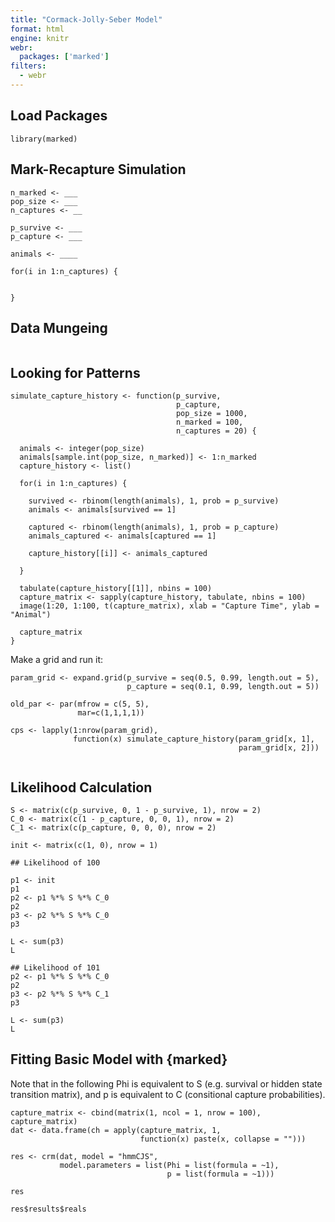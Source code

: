 ```yaml
---
title: "Cormack-Jolly-Seber Model"
format: html
engine: knitr
webr:
  packages: ['marked']
filters:
  - webr
---
```


## Load Packages

```webr-r
library(marked)
```

## Mark-Recapture Simulation

```webr-r
n_marked <- ___
pop_size <- ___
n_captures <- __

p_survive <- ___
p_capture <- ___

animals <- ____

for(i in 1:n_captures) {
  
  
}

```

## Data Mungeing

```webr-r

```

## Looking for Patterns

```webr-r
simulate_capture_history <- function(p_survive,
                                     p_capture,
                                     pop_size = 1000,
                                     n_marked = 100,
                                     n_captures = 20) {
  
  animals <- integer(pop_size)
  animals[sample.int(pop_size, n_marked)] <- 1:n_marked
  capture_history <- list()

  for(i in 1:n_captures) {
    
    survived <- rbinom(length(animals), 1, prob = p_survive)
    animals <- animals[survived == 1]
    
    captured <- rbinom(length(animals), 1, prob = p_capture)
    animals_captured <- animals[captured == 1]
    
    capture_history[[i]] <- animals_captured
    
  }
  
  tabulate(capture_history[[1]], nbins = 100)
  capture_matrix <- sapply(capture_history, tabulate, nbins = 100)
  image(1:20, 1:100, t(capture_matrix), xlab = "Capture Time", ylab = "Animal")
  
  capture_matrix
}
```

Make a grid and run it:

```webr-r
param_grid <- expand.grid(p_survive = seq(0.5, 0.99, length.out = 5),
                          p_capture = seq(0.1, 0.99, length.out = 5))

old_par <- par(mfrow = c(5, 5),
               mar=c(1,1,1,1))

cps <- lapply(1:nrow(param_grid), 
              function(x) simulate_capture_history(param_grid[x, 1], 
                                                   param_grid[x, 2]))


```

## Likelihood Calculation

```webr-r
S <- matrix(c(p_survive, 0, 1 - p_survive, 1), nrow = 2)
C_0 <- matrix(c(1 - p_capture, 0, 0, 1), nrow = 2)
C_1 <- matrix(c(p_capture, 0, 0, 0), nrow = 2)

init <- matrix(c(1, 0), nrow = 1)

## Likelihood of 100

p1 <- init
p1
p2 <- p1 %*% S %*% C_0
p2
p3 <- p2 %*% S %*% C_0
p3

L <- sum(p3)
L

## Likelihood of 101
p2 <- p1 %*% S %*% C_0
p2
p3 <- p2 %*% S %*% C_1
p3

L <- sum(p3)
L

```

## Fitting Basic Model with {marked}

Note that in the following Phi is equivalent to S (e.g. survival or hidden state transition matrix), and p is equivalent to C (consitional capture probabilities).

```webr-r
capture_matrix <- cbind(matrix(1, ncol = 1, nrow = 100), capture_matrix)
dat <- data.frame(ch = apply(capture_matrix, 1, 
                             function(x) paste(x, collapse = "")))

res <- crm(dat, model = "hmmCJS",
           model.parameters = list(Phi = list(formula = ~1),
                                   p = list(formula = ~1)))

res

res$results$reals
```
